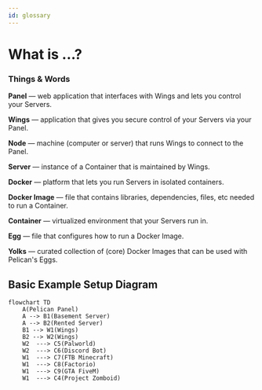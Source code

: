```yaml
---
id: glossary
---
```


# What is ...?

### Things & Words

**Panel** — web application that interfaces with Wings and lets you control your Servers.

**Wings** — application that gives you secure control of your Servers via your Panel.

**Node** — machine (computer or server) that runs Wings to connect to the Panel.

**Server** — instance of a Container that is maintained by Wings.

**Docker** — platform that lets you run Servers in isolated containers.

**Docker Image**  — file that contains libraries, dependencies, files, etc needed to run a Container.

**Container** — virtualized environment that your Servers run in.

**Egg**  — file that configures how to run a Docker Image.

**Yolks**  — curated collection of (core) Docker Images that can be used with Pelican's Eggs.


## Basic Example Setup Diagram

```mermaid
flowchart TD
    A(Pelican Panel)
    A --> B1(Basement Server)
    A --> B2(Rented Server)
    B1 --> W1(Wings)
    B2 --> W2(Wings)
    W2  ---> C5(Palworld)
    W2  ---> C6(Discord Bot)
    W1  ---> C7(FTB Minecraft)
    W1  ---> C8(Factorio)
    W1  ---> C9(GTA FiveM)
    W1  ---> C4(Project Zomboid)
```